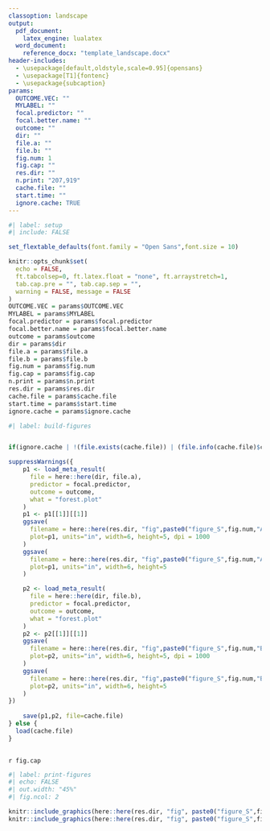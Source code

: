 ```yaml
---
classoption: landscape
output:
  pdf_document:
    latex_engine: lualatex
  word_document:
    reference_docx: "template_landscape.docx"
header-includes:
  - \usepackage[default,oldstyle,scale=0.95]{opensans}
  - \usepackage[T1]{fontenc}
  - \usepackage{subcaption}
params: 
  OUTCOME.VEC: ""
  MYLABEL: ""
  focal.predictor: ""
  focal.better.name: ""
  outcome: ""
  dir: ""
  file.a: ""
  file.b: ""
  fig.num: 1
  fig.cap: ""
  res.dir: ""
  n.print: "207,919"
  cache.file: ""
  start.time: ""
  ignore.cache: TRUE
---
```

\pagestyle{empty}
\setmainfont{opensans}


```r
#| label: setup
#| include: FALSE

set_flextable_defaults(font.family = "Open Sans",font.size = 10)

knitr::opts_chunk$set(
  echo = FALSE,
  ft.tabcolsep=0, ft.latex.float = "none", ft.arraystretch=1,
  tab.cap.pre = "", tab.cap.sep = "",
  warning = FALSE, message = FALSE
)
OUTCOME.VEC = params$OUTCOME.VEC
MYLABEL = params$MYLABEL
focal.predictor = params$focal.predictor
focal.better.name = params$focal.better.name
outcome = params$outcome
dir = params$dir
file.a = params$file.a
file.b = params$file.b
fig.num = params$fig.num
fig.cap = params$fig.cap
n.print = params$n.print
res.dir = params$res.dir
cache.file = params$cache.file
start.time = params$start.time
ignore.cache = params$ignore.cache


```


```r
#| label: build-figures


if(ignore.cache | !(file.exists(cache.file)) | (file.info(cache.file)$ctime < start.time) ){

suppressWarnings({
    p1 <- load_meta_result(
      file = here::here(dir, file.a),
      predictor = focal.predictor,
      outcome = outcome,
      what = "forest.plot"
    )
    p1 <- p1[[1]][[1]]
    ggsave(
      filename = here::here(res.dir, "fig",paste0("figure_S",fig.num,"A_WOPC_", outcome,"_regressed_on_", focal.predictor,".png")),
      plot=p1, units="in", width=6, height=5, dpi = 1000
    )
    ggsave(
      filename = here::here(res.dir, "fig",paste0("figure_S",fig.num,"A_WOPC_", outcome,"_regressed_on_", focal.predictor,".pdf")),
      plot=p1, units="in", width=6, height=5
    )

    p2 <- load_meta_result(
      file = here::here(dir, file.b),
      predictor = focal.predictor,
      outcome = outcome,
      what = "forest.plot"
    )
    p2 <- p2[[1]][[1]]
    ggsave(
      filename = here::here(res.dir, "fig",paste0("figure_S",fig.num,"B_WPC_", outcome,"_regressed_on_", focal.predictor,".png")),
      plot=p2, units="in", width=6, height=5, dpi = 1000
    )
    ggsave(
      filename = here::here(res.dir, "fig",paste0("figure_S",fig.num,"B_WPC_", outcome,"_regressed_on_", focal.predictor,".pdf")),
      plot=p2, units="in", width=6, height=5
    )
})
  
    save(p1,p2, file=cache.file)
} else {
  load(cache.file)
}  
  
```


`r fig.cap`

```r
#| label: print-figures
#| echo: FALSE
#| out.width: "45%"
#| fig.ncol: 2

knitr::include_graphics(here::here(res.dir, "fig", paste0("figure_S",fig.num,"A_WOPC_", outcome,"_regressed_on_", focal.predictor,".pdf")))
knitr::include_graphics(here::here(res.dir, "fig", paste0("figure_S",fig.num,"B_WPC_", outcome,"_regressed_on_", focal.predictor,".pdf")))

```


